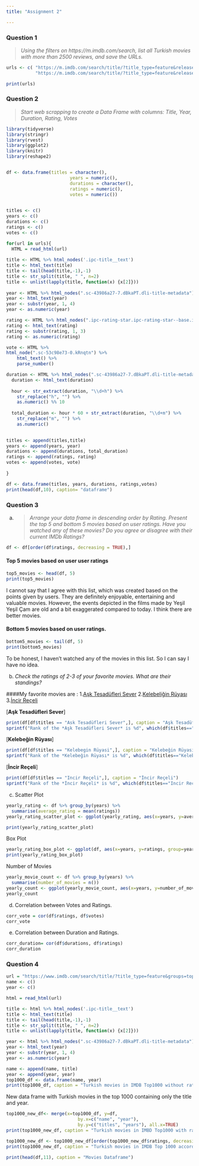 ```yaml
---
title: "Assignment 2"

---
```


### Question 1

>*Using the filters on https://m.imdb.com/search, list all Turkish movies with more than 2500 reviews, and save the URLs.*

```r

urls <- c( "https://m.imdb.com/search/title/?title_type=feature&release_date=2010-01-01,2023-12-31&sort=moviemeter,asc&num_votes=2500,&country_of_origin=TR&count=250",
           "https://m.imdb.com/search/title/?title_type=feature&release_date=,2009-12-31&sort=moviemeter,asc&num_votes=2500,&country_of_origin=TR&count=250" )

print(urls)
```

### Question 2

>*Start web scrapping to create a Data Frame with columns: Title, Year, Duration, Rating, Votes*

```r

library(tidyverse)
library(stringr)
library(rvest)
library(ggplot2)
library(knitr)
library(reshape2)


df <- data.frame(titles = character(),
                        years = numeric(),
                        durations = character(),
                        ratings = numeric(),
                        votes = numeric())
                    

titles <- c()
years <- c()
durations <- c()
ratings <- c()
votes <- c()

for(url in urls){
  HTML = read_html(url)
  
title <- HTML %>% html_nodes('.ipc-title__text')
title <- html_text(title)
title <- tail(head(title,-1),-1)
title <- str_split(title, " ", n=2)
title <- unlist(lapply(title, function(x) {x[2]}))
  
year <- HTML %>% html_nodes(".sc-43986a27-7.dBkaPT.dli-title-metadata")
year <- html_text(year)
year <- substr(year, 1, 4)
year <- as.numeric(year)

rating <- HTML %>% html_nodes(".ipc-rating-star.ipc-rating-star--base.ipc-rating-star--imdb.ratingGroup--imdb-rating")
rating <- html_text(rating)
rating <- substr(rating, 1, 3)
rating <- as.numeric(rating)

vote <- HTML %>%
html_node(".sc-53c98e73-0.kRnqtn") %>%
    html_text() %>%
    parse_number()

duration <- HTML %>% html_nodes(".sc-43986a27-7.dBkaPT.dli-title-metadata")
  duration <- html_text(duration)
  
  hour <- str_extract(duration, "\\d+h") %>%
    str_replace("h", "") %>%
    as.numeric() %% 10
  
  total_duration <- hour * 60 + str_extract(duration, "\\d+m") %>%
    str_replace("m", "") %>%
    as.numeric()

  
titles <- append(titles,title)
years <- append(years, year)
durations <- append(durations, total_duration)
ratings <- append(ratings, rating)
votes <- append(votes, vote)
  
}

df <- data.frame(titles, years, durations, ratings,votes)
print(head(df,10), caption= "dataframe")
```

### Question 3

a) > *Arrange your data frame in descending order by Rating. Present the top 5 and bottom 5 movies based on user ratings. Have you watched any of these movies? Do you agree or disagree with their current IMDb Ratings?*

```r
df <- df[order(df$ratings, decreasing = TRUE),]
```

#### Top 5 movies based on user user ratings

```r
top5_movies <- head(df, 5)
print(top5_movies)
```

I cannot say that I agree with this list, which was created based on the points given by users. They are definitely enjoyable, entertaining and valuable movies. However, the events depicted in the films made by Yeşil Yeşil Çam are old and a bit exaggerated compared to today. I think there are better movies.

#### Bottom 5 movies based on user ratings.

```r
bottom5_movies <- tail(df, 5)
print(bottom5_movies)
```

To be honest, I haven't watched any of the movies in this list. So I can say I have no idea.

b)  *Check the ratings of 2-3 of your favorite movies. What are their standings?*

####My favorite movies are : 1.[Aşk Tesadüfleri Sever](https://m.imdb.com/title/tt1807950/) 2.[Kelebeliğin Rüyası](https://m.imdb.com/title/tt2608224/) 3.[İncir Reçeli](https://m.imdb.com/title/tt1808197/)

\[**Aşk Tesadüfleri Sever**\]

```r
print(df[df$titles == "Ask Tesadüfleri Sever",], caption = "Aşk Tesadüfleri Sever")
sprintf("Rank of the *Aşk Tesadüfleri Sever* is %d", which(df$titles=="Ask Tesadüfleri Sever"))
```

\[**Kelebeğin Rüyası**\]

```r
print(df[df$titles == "Kelebegin Rüyasi",], caption = "Kelebeğin Rüyası")
sprintf("Rank of the *Kelebeğin Rüyası* is %d", which(df$titles=="Kelebegin Rüyasi"))
```

\[**İncir Reçeli**\]

```r
print(df[df$titles == "Incir Reçeli",], caption = "İncir Reçeli")
sprintf("Rank of the *İncir Reçeli* is %d", which(df$titles=="Incir Reçeli"))
```

c)  Scatter Plot

```r
yearly_rating <- df %>% group_by(years) %>%
  summarise(average_rating = mean(ratings))
yearly_rating_scatter_plot <- ggplot(yearly_rating, aes(x=years, y=average_rating)) + geom_point()

print(yearly_rating_scatter_plot)

```

Box Plot

```r
yearly_rating_box_plot <- ggplot(df, aes(x=years, y=ratings, group=years)) + geom_boxplot()
print(yearly_rating_box_plot)
```

Number of Movies

```r

yearly_movie_count <- df %>% group_by(years) %>%
  summarise(number_of_movies = n())
yearly_count <- ggplot(yearly_movie_count, aes(x=years, y=number_of_movies)) + geom_point()
yearly_count

```

d)  Correlation between Votes and Ratings.

```r
corr_vote = cor(df$ratings, df$votes)
corr_vote
```

e)  Correlation between Duration and Ratings.

```r
corr_duration= cor(df$durations, df$ratings)
corr_duration
```

### Question 4

```r
url = "https://www.imdb.com/search/title/?title_type=feature&groups=top_1000&country_of_origin=TR&count=250"
name <- c()
year <- c()

html = read_html(url)

title <- html %>% html_nodes('.ipc-title__text')
title <- html_text(title)
title <- tail(head(title,-1),-1)
title <- str_split(title, " ", n=2)
title <- unlist(lapply(title, function(x) {x[2]}))

year <- html %>% html_nodes(".sc-43986a27-7.dBkaPT.dli-title-metadata")
year <- html_text(year)
year <- substr(year, 1, 4)
year <- as.numeric(year)

name <- append(name, title)
year <- append(year, year)
top1000_df <- data.frame(name, year)
print(top1000_df, caption = "Turkish movies in IMDB Top1000 without rating, duration and votes")
```

New data frame with Turkish movies in the top 1000 containing only the title and year.

```r
top1000_new_df<- merge(x=top1000_df, y=df,
                           by.x=c("name", "year"),
                           by.y=c("titles", "years"), all.x=TRUE)
print(top1000_new_df, caption = "Turkish movies in IMBD Top1000 with rating, duration and votes")
```

```r
top1000_new_df <- top1000_new_df[order(top1000_new_df$ratings, decreasing = TRUE),]
print(top1000_new_df, caption = "Turkish movies in IMDB Top 1000 according to rankings.")
```

```r
print(head(df,11), caption = "Movies Dataframe")
```
